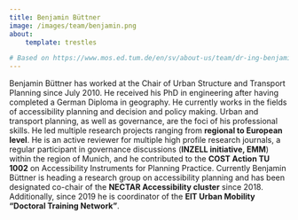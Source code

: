 ```yaml
---
title: Benjamin Büttner
image: /images/team/benjamin.png
about:
    template: trestles

# Based on https://www.mos.ed.tum.de/en/sv/about-us/team/dr-ing-benjamin-buettner/
---
```


Benjamin Büttner has worked at the Chair of Urban Structure and Transport Planning since July 2010. 
He received his PhD in engineering after having completed a German Diploma in geography. 
He currently works in the fields of accessibility planning and decision and policy making. 
Urban and transport planning, as well as governance, are the foci of his professional skills. 
He led multiple research projects ranging from **regional to European level**. 
He is an active reviewer for multiple high profile research journals, a regular participant in governance discussions 
(**INZELL initiative, EMM**) within the region of Munich, and he contributed to the **COST Action TU 1002** on 
Accessibility Instruments for Planning Practice. 
Currently Benjamin Büttner is heading a research group on accessibility planning and has been designated co-chair of 
the **NECTAR Accessibility cluster** since 2018. 
Additionally, since 2019 he is coordinator of the **EIT Urban Mobility “Doctoral Training Network”**.

